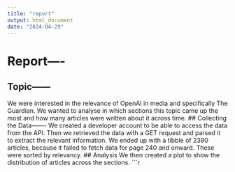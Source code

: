 ```yaml
---
title: "report"
output: html_document
date: "2024-04-29"
---
```


# Report----
## Topic------
We were interested in the relevance of OpenAI in
media and specifically The Guardian. We wanted to analyse in which sections this
topic came up the most and how many articles were written about it across time. 
## Collecting the Data-------
We created a developer account to be able to access the data from the API. Then 
we retrieved the data with a GET request and parsed it to extract the relevant 
information. We ended up with a tibble of 2390 articles, because it failed to 
fetch data for page 240 and onward. These were sorted by relevancy.
## Analysis
We then created a plot to show the distribution of articles across the sections. 
```r
